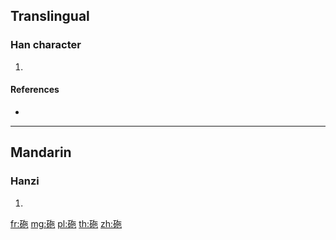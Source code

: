 {{character info/new}}
==Translingual==

===Han character===
{{Han char|rn=112|rad=石|as=05|sn=10|four=|canj=MROPD}}

# {{defn|Han|sort=石05}}

====References====
* {{Han ref|kx=0828.360|dkj=24092|dj=1243.150|hdz=42424.010|uh=7824|ud=30756}}

----

==Mandarin==

===Hanzi===
{{cmn-hanzi|pin=[[tuó]] ([[tuo2]])|wg=t'o<sup>2</sup>}}

# {{defn|lang=cmn|sort=石05}}

[[fr:砤]]
[[mg:砤]]
[[pl:砤]]
[[th:砤]]
[[zh:砤]]